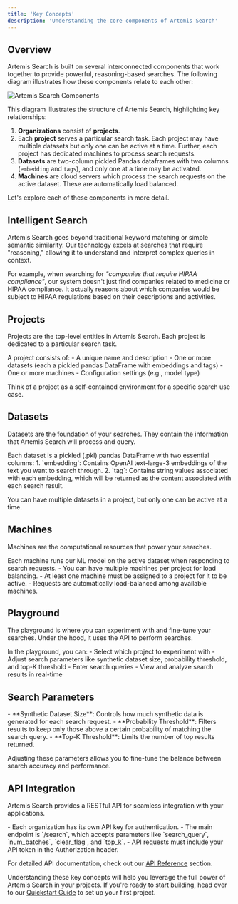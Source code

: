 ```yaml
---
title: 'Key Concepts'
description: 'Understanding the core components of Artemis Search'
---
```


## Overview

Artemis Search is built on several interconnected components that work together to provide powerful, reasoning-based searches. The following diagram illustrates how these components relate to each other:

<Accordion title="Artemis Search Component Relationship">
 <Frame width="100%" height="100%">
  <img src="/images/component-relationship.png" alt="Artemis Search Components" />
 </Frame>
</Accordion>

This diagram illustrates the structure of Artemis Search, highlighting key relationships:

1. **Organizations** consist of **projects**.
2. Each **project** serves a particular search task. Each project may have multiple datasets but only one can be active at a time. Further, each project has dedicated machines to process search requests.
3. **Datasets** are two-column pickled Pandas dataframes with two columns (`embedding` and `tags`), and only one at a time may be activated.
4. **Machines** are cloud servers which process the search requests on the active dataset. These are automatically load balanced.

Let's explore each of these components in more detail.

## Intelligent Search

<Accordion title="What makes our search 'intelligent'?">
  Artemis Search goes beyond traditional keyword matching or simple semantic similarity. Our technology excels at searches that require "reasoning," allowing it to understand and interpret complex queries in context.

For example, when searching for _"companies that require HIPAA compliance"_, our system doesn't just find companies related to medicine or HIPAA compliance. It actually reasons about which companies would be subject to HIPAA regulations based on their descriptions and activities.

</Accordion>

## Projects

Projects are the top-level entities in Artemis Search. Each project is dedicated to a particular search task.

<Accordion title="What defines a project?">
  A project consists of:
  - A unique name and description
  - One or more datasets (each a pickled pandas DataFrame with embeddings and tags)
  - One or more machines
  - Configuration settings (e.g., model type)

Think of a project as a self-contained environment for a specific search use case.

</Accordion>

## Datasets

Datasets are the foundation of your searches. They contain the information that Artemis Search will process and query.

<Accordion title="What's in a dataset?">
  Each dataset is a pickled (.pkl) pandas DataFrame with two essential columns:
  1. `embedding`: Contains OpenAI text-large-3 embeddings of the text you want to search through.
  2. `tag`: Contains string values associated with each embedding, which will be returned as the content associated with each search result.

You can have multiple datasets in a project, but only one can be active at a time.

</Accordion>

## Machines

Machines are the computational resources that power your searches.

<Accordion title="How do machines work?">
    Each machine runs our ML model on the active dataset when responding to search requests. 
    - You can have multiple machines per project for load balancing. 
    - At least one machine must be assigned to a project for it to be active. 
    - Requests are automatically load-balanced among available machines.
</Accordion>

## Playground

The playground is where you can experiment with and fine-tune your searches. Under the hood, it uses the API to perform searches.

<Accordion title="What can you do in the playground?">
    In the playground, you can: 
    - Select which project to experiment with
    - Adjust search parameters like synthetic dataset size, probability threshold, and top-K threshold
    - Enter search queries
    - View and analyze search results in real-time
</Accordion>

## Search Parameters

<Accordion title="What parameters can you adjust?">
  - **Synthetic Dataset Size**: Controls how much synthetic data is generated for each search request.
  - **Probability Threshold**: Filters results to keep only those above a certain probability of matching the search query.
  - **Top-K Threshold**: Limits the number of top results returned.

Adjusting these parameters allows you to fine-tune the balance between search accuracy and performance.

</Accordion>

## API Integration

Artemis Search provides a RESTful API for seamless integration with your applications.

<Accordion title="How to use the API?">
  - Each organization has its own API key for authentication.
  - The main endpoint is `/search`, which accepts parameters like `search_query`, `num_batches`, `clear_flag`, and `top_k`.
  - API requests must include your API token in the Authorization header.

For detailed API documentation, check out our [API Reference](/api-reference) section.

</Accordion>

Understanding these key concepts will help you leverage the full power of Artemis Search in your projects. If you're ready to start building, head over to our [Quickstart Guide](/quickstart) to set up your first project.
